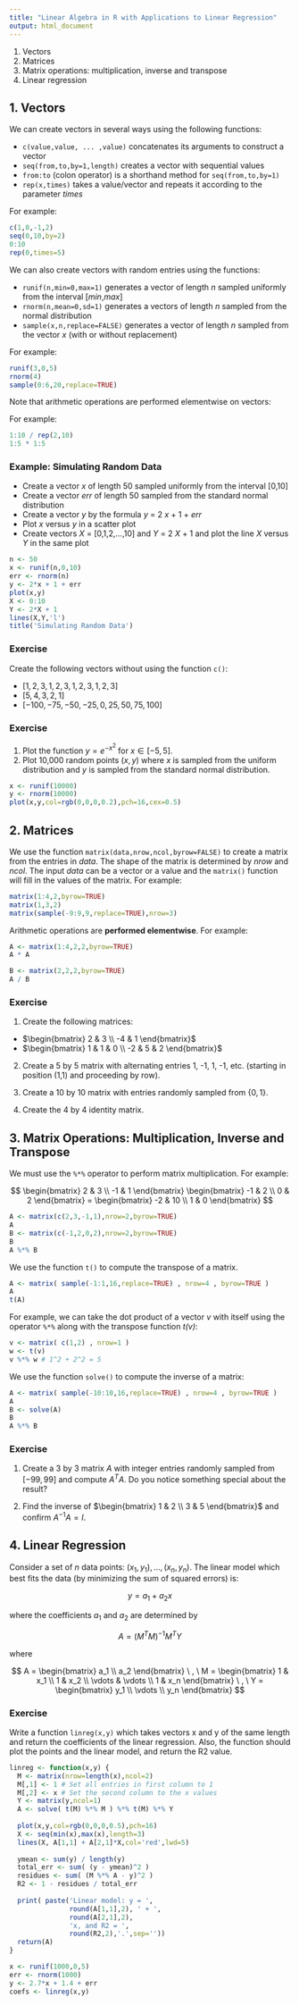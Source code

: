 ```yaml
---
title: "Linear Algebra in R with Applications to Linear Regression"
output: html_document
---
```


1. Vectors
2. Matrices
3. Matrix operations: multiplication, inverse and transpose
4. Linear regression

## 1. Vectors

We can create vectors in several ways using the following functions:

* `c(value,value, ... ,value)` concatenates its arguments to construct a vector
* `seq(from,to,by=1,length)` creates a vector with sequential values
* `from:to` (colon operator) is a shorthand method for `seq(from,to,by=1)`
* `rep(x,times)` takes a value/vector and repeats it according to the parameter _times_

For example:

```r
c(1,0,-1,2)
seq(0,10,by=2)
0:10
rep(0,times=5)
```

We can also create vectors with random entries using the functions:

* `runif(n,min=0,max=1)` generates a vector of length _n_ sampled uniformly from the interval [_min_,_max_]
* `rnorm(n,mean=0,sd=1)` generates a vectors of length _n_ sampled from the normal distribution
* `sample(x,n,replace=FALSE)` generates a vector of length _n_ sampled from the vector _x_ (with or without replacement)

For example:

```r
runif(3,0,5)
rnorm(4)
sample(0:6,20,replace=TRUE)
```

Note that arithmetic operations are performed elementwise on vectors:

For example:

```r
1:10 / rep(2,10)
1:5 * 1:5
```

### Example: Simulating Random Data

* Create a vector _x_ of length 50 sampled uniformly from the interval [0,10]
* Create a vector _err_ of length 50 sampled from the standard normal distribution
* Create a vector _y_ by the formula _y_ = 2 _x_ + 1 + _err_
* Plot _x_ versus _y_ in a scatter plot
* Create vectors _X_ = [0,1,2,...,10] and _Y_ = 2 _X_ + 1 and plot the line _X_ versus _Y_ in the same plot

```r
n <- 50
x <- runif(n,0,10)
err <- rnorm(n)
y <- 2*x + 1 + err
plot(x,y)
X <- 0:10
Y <- 2*X + 1
lines(X,Y,'l')
title('Simulating Random Data')
```

### Exercise

Create the following vectors without using the function `c()`:

* $[ 1, 2, 3, 1, 2, 3, 1, 2, 3, 1, 2, 3]$
* $[ 5, 4, 3, 2, 1]$
* $[ -100, -75, -50, -25, 0, 25, 50, 75, 100]$

### Exercise

1. Plot the function $y = e^{-x^2}$ for $x \in [-5,5]$.
2. Plot 10,000 random points $(x,y)$ where $x$ is sampled from the uniform distribution and $y$ is sampled from the standard normal distribution.

```r
x <- runif(10000)
y <- rnorm(10000)
plot(x,y,col=rgb(0,0,0,0.2),pch=16,cex=0.5)
```

## 2. Matrices

We use the function `matrix(data,nrow,ncol,byrow=FALSE)` to create a matrix from the entries in _data_. The shape of the matrix is determined by _nrow_ and _ncol_. The input _data_ can be a vector or a value and the `matrix()` function will fill in the values of the matrix. For example:

```r
matrix(1:4,2,byrow=TRUE)
matrix(1,3,2)
matrix(sample(-9:9,9,replace=TRUE),nrow=3)
```

Arithmetic operations are **performed elementwise**. For example:

```r
A <- matrix(1:4,2,2,byrow=TRUE)
A * A
```

```r
B <- matrix(2,2,2,byrow=TRUE)
A / B
```

### Exercise

1. Create the following matrices:

* $\begin{bmatrix} 2 & 3 \\ -4 & 1 \end{bmatrix}$
* $\begin{bmatrix} 1 & 1 & 0 \\ -2 & 5 & 2 \end{bmatrix}$

2. Create a 5 by 5 matrix with alternating entries 1, -1, 1, -1, etc. (starting in position (1,1) and proceeding by row).

3. Create a 10 by 10 matrix with entries randomly sampled from $\{0,1\}$.

4. Create the 4 by 4 identity matrix.

## 3. Matrix Operations: Multiplication, Inverse and Transpose

We must use the `%*%` operator to perform matrix multiplication. For example:

$$
\begin{bmatrix} 2 & 3 \\ -1 & 1 \end{bmatrix}
\begin{bmatrix} -1 & 2 \\ 0 & 2 \end{bmatrix} =
\begin{bmatrix} -2 & 10 \\ 1 & 0 \end{bmatrix}
$$

```r
A <- matrix(c(2,3,-1,1),nrow=2,byrow=TRUE)
A
B <- matrix(c(-1,2,0,2),nrow=2,byrow=TRUE)
B
A %*% B
```

We use the function `t()` to compute the transpose of a matrix.

```r
A <- matrix( sample(-1:1,16,replace=TRUE) , nrow=4 , byrow=TRUE )
A
t(A)
```

For example, we can take the dot product of a vector _v_ with itself using the operator `%*%` along with the transpose function _t(v)_:


```r
v <- matrix( c(1,2) , nrow=1 )
w <- t(v)
v %*% w # 1^2 + 2^2 = 5
```

We use the function `solve()` to compute the inverse of a matrix:

```r
A <- matrix( sample(-10:10,16,replace=TRUE) , nrow=4 , byrow=TRUE )
A
B <- solve(A)
B
A %*% B
```

### Exercise

1. Create a 3 by 3 matrix $A$ with integer entries randomly sampled from $[-99,99]$ and compute $A^T A$. Do you notice something special about the result?

2. Find the inverse of $\begin{bmatrix} 1 & 2 \\ 3 & 5 \end{bmatrix}$ and confirm $A^{-1} A = I$.

## 4. Linear Regression

Consider a set of $n$ data points: $(x_1,y_1) , \dots , (x_n,y_n)$. The linear model which best fits the data (by minimizing the sum of squared errors) is:

$$
y = a_1 + a_2 x
$$

where the coefficients $a_1$ and $a_2$ are determined by

$$
A = ( M^T M )^{-1} M^T Y
$$

where

$$
A = \begin{bmatrix} a_1 \\ a_2 \end{bmatrix} \ , \ M = \begin{bmatrix} 1 & x_1 \\ 1 & x_2 \\ \vdots & \vdots \\ 1 & x_n \end{bmatrix} \ , \ Y = \begin{bmatrix} y_1 \\ \vdots \\ y_n \end{bmatrix}
$$

### Exercise

Write a function `linreg(x,y)` which takes vectors x and y of the same length and return the coefficients of the linear regression. Also, the function should plot the points and the linear model, and return the R2 value.

```r
linreg <- function(x,y) {
  M <- matrix(nrow=length(x),ncol=2)
  M[,1] <- 1 # Set all entries in first column to 1
  M[,2] <- x # Set the second column to the x values
  Y <- matrix(y,ncol=1)
  A <- solve( t(M) %*% M ) %*% t(M) %*% Y
  
  plot(x,y,col=rgb(0,0,0,0.5),pch=16)
  X <- seq(min(x),max(x),length=3)
  lines(X, A[1,1] + A[2,1]*X,col='red',lwd=5)
  
  ymean <- sum(y) / length(y)
  total_err <- sum( (y - ymean)^2 )
  residues <- sum( (M %*% A - y)^2 )
  R2 <- 1 - residues / total_err
  
  print( paste('Linear model: y = ',
               round(A[1,1],2), ' + ',
               round(A[2,1],2),
               'x, and R2 = ',
               round(R2,2),'.',sep=''))
  return(A)
}
```

```r
x <- runif(1000,0,5)
err <- rnorm(1000)
y <- 2.7*x + 1.4 + err
coefs <- linreg(x,y)
```

